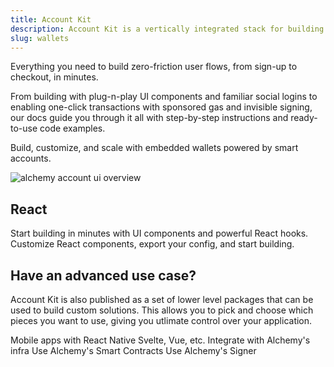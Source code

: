 ```yaml
---
title: Account Kit
description: Account Kit is a vertically integrated stack for building apps that support ERC-4337 smart accounts, Signer integrations, sponsoring gas, bundlers, and an SDK.
slug: wallets
---
```





Everything you need to build zero-friction user flows, from sign-up to checkout, in minutes.

From building with plug-n-play UI components and familiar social logins to enabling one-click transactions with sponsored gas and invisible signing, our docs guide you through it all with step-by-step instructions and ready-to-use code examples.

Build, customize, and scale with embedded wallets powered by smart accounts.

<img
  src="/images/wallets/account-kit-doc-overview.png"
  alt="alchemy account ui overview"
/>

## React

<CardGroup cols={2}>
  <Card title="Quickstart" href="/wallets/react/quickstart" icon="forward">
    Start building in minutes with UI components and powerful React hooks.
  </Card>
  <Card
    title="Try the Demo"
    href="https://demo.alchemy.com/"
    icon="bullseye-pointer"
  >
    Customize React components, export your config, and start building.
  </Card>
</CardGroup>

## Have an advanced use case?

Account Kit is also published as a set of lower level packages that can be used to build custom solutions. This allows you to pick and choose which pieces you want to use, giving you
utlimate control over your application.

<CardGroup cols={2}>
  <Card
    title="React Native"
    href="/wallets/react-native/overview"
    icon="fa-brands fa-react"
    iconPosition="left"
  >
    Mobile apps with React Native
  </Card>
  <Card
    title="Other JS Frameworks"
    href="/wallets/core/overview"
    icon="ellipsis"
    iconPosition="left"
  >
    Svelte, Vue, etc.
  </Card>
  <Card
    title="Infra"
    href="/wallets/infra/overview"
    icon="wrench"
    iconPosition="left"
  >
    Integrate with Alchemy's infra
  </Card>
  <Card
    title="Smart Contracts"
    href="/wallets/smart-contracts/overview"
    icon="file-contract"
    iconPosition="left"
  >
    Use Alchemy's Smart Contracts
  </Card>
  <Card
    title="Signer"
    href="/wallets/signer/overview"
    icon="pen-clip"
    iconPosition="left"
  >
    Use Alchemy's Signer
  </Card>
</CardGroup>
